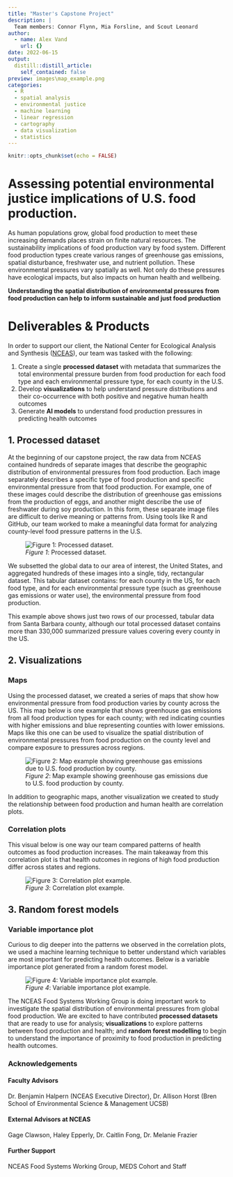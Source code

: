 ```yaml
---
title: "Master's Capstone Project"
description: |
  Team members: Connor Flynn, Mia Forsline, and Scout Leonard
author:
  - name: Alex Vand
    url: {}
date: 2022-06-15
output:
  distill::distill_article:
    self_contained: false
preview: images\map_example.png
categories:
  - R
  - spatial analysis
  - environmental justice
  - machine learning
  - linear regression
  - cartography
  - data visualization
  - statistics
---
```



```r
knitr::opts_chunk$set(echo = FALSE)
```

# **Assessing potential environmental justice implications of U.S. food production.**

As human populations grow, global food production to meet these increasing demands places strain on finite natural resources. The sustainability implications of food production vary by food system. Different food production types create various ranges of greenhouse gas emissions, spatial disturbance, freshwater use, and nutrient pollution. These environmental pressures vary spatially as well. Not only do these pressures have ecological impacts, but also impacts on human health and wellbeing.


**Understanding the spatial distribution of environmental pressures from food production can help to inform sustainable and just food production**


# Deliverables & Products

In order to support our client, the National Center for Ecological Analysis and Synthesis ([NCEAS](https://www.nceas.ucsb.edu/)), our team was tasked with the following:

1. Create a  single **processed dataset** with metadata that summarizes the total environmental pressure burden from food production for each food type and each environmental pressure type, for each county in the U.S.
2. Develop **visualizations** to help understand pressure distributions and their co-occurrence with both positive and negative human health outcomes
3. Generate **AI models** to understand food production pressures in predicting health outcomes


## 1. Processed dataset

At the beginning of our capstone project, the raw data from NCEAS contained hundreds of separate images that describe the geographic distribution of environmental pressures from food production. Each image separately describes a specific type of food production and specific environmental pressure from that food production. For example, one of these images could describe the distribution of greenhouse gas emissions from the production of eggs, and another might describe the use of freshwater during soy production. In this form, these separate image files are difficult to derive meaning or patterns from. Using tools like R and GitHub, our team worked to make a meaningful data format for analyzing county-level food pressure patterns in the U.S.

![_Figure 1_: Processed dataset.](images\processed_dataset.png)

We subsetted the global data to our area of interest, the United States, and aggregated hundreds of these images into a single, tidy, rectangular dataset. This tabular dataset contains: for each county in the US, for each food type, and for each environmental pressure type (such as greenhouse gas emissions or water use), the environmental pressure from food production.


This example above shows just two rows of our processed, tabular data from Santa Barbara county, although our total processed dataset contains more than 330,000 summarized pressure values covering every county in the US. 

## 2. Visualizations

### Maps 

Using the processed dataset, we created a series of maps that show how environmental pressure from food production varies by county across the US. This map below is one example that shows greenhouse gas emissions from all food production types for each county; with red indicating counties with higher emissions and blue representing counties with lower emissions. Maps like this one can be used to visualize the spatial distribution of environmental pressures from food production on the county level and compare exposure to pressures across regions.

![_Figure 2_: Map example showing greenhouse gas emissions due to U.S. food production by county.](images\map_example.png)

In addition to geographic maps, another visualization we created to study the relationship between food production and human health are correlation plots. 

### Correlation plots

This visual below is one way our team compared patterns of health outcomes as food production increases. The main takeaway from this correlation plot is that health outcomes in regions of high food production differ across states and regions.

![_Figure 3_: Correlation plot example.](images\corr_plot.png)



## 3. Random forest models
### Variable importance plot



Curious to dig deeper into the patterns we observed in the correlation plots, we used a machine learning technique to better understand which variables are most important for predicting health outcomes. Below is a variable importance plot generated from a random forest model.


![_Figure 4_: Variable importance plot example.](images\var_imp_plot.png)


The NCEAS Food Systems Working Group is doing important work to  investigate the spatial distribution of environmental pressures from global food production. We are excited to have contributed **processed datasets** that are ready to use for analysis; **visualizations** to explore patterns between food production and health; and **random forest modelling** to begin to understand the importance of proximity to food production in predicting health outcomes.

### Acknowledgements

#### Faculty Advisors
Dr. Benjamin Halpern (NCEAS Executive Director),
Dr. Allison Horst (Bren School of Environmental Science & Management UCSB)

#### External Advisors at NCEAS
Gage Clawson, Haley Epperly, Dr. Caitlin Fong, Dr. Melanie Frazier

#### Further Support
NCEAS Food Systems Working Group, MEDS Cohort and Staff











